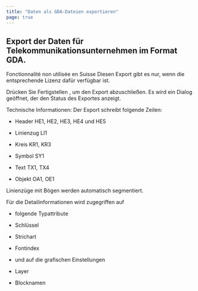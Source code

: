 ```yaml
---
title: "Daten als GDA-Dateien exportieren"
page: true
---
```

## Export der Daten f&#252;r Telekommunikationsunternehmen im Format GDA.
<Success>
 <Bold> Fonctionnalit&#233; non utilis&#233;e en Suisse </Bold> 
</Success>


<Warning>
Diesen Export gibt es nur, wenn die entsprechende Lizenz daf&#252;r verf&#252;gbar ist. 
</Warning>


Dr&#252;cken Sie  <Border>Fertigstellen</Border> , um den Export abzuschlie&#223;en. Es wird ein Dialog ge&#246;ffnet, der den Status des Exportes anzeigt.

<Success>
 <Bold> Technische Informationen: </Bold> 
Der Export schreibt folgende Zeilen:

-  Header HE1, HE2, HE3, HE4 und HE5


-  Linienzug LI1


-  Kreis KR1, KR3


-  Symbol SY1


-  Text TX1, TX4


-  Objekt OA1, OE1




Linienz&#252;ge mit B&#246;gen werden automatisch segmentiert.

F&#252;r die Detailinformationen wird zugegriffen auf 

-  folgende Typattribute


-  Schl&#252;ssel


-  Strichart


-  Fontindex




-  und auf die grafischen Einstellungen 


-  Layer


-  Blocknamen






</Success>
